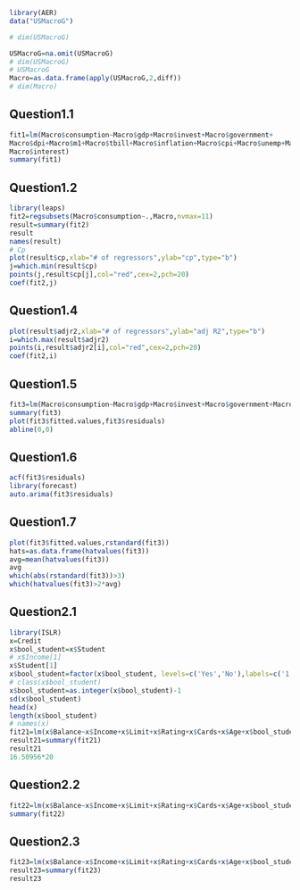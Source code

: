 ```r
library(AER)
data("USMacroG")

# dim(USMacroG)

USMacroG=na.omit(USMacroG)
# dim(USMacroG)
# USMacroG
Macro=as.data.frame(apply(USMacroG,2,diff))
# dim(Macro)
```

## Question1.1
```r
fit1=lm(Macro$consumption~Macro$gdp+Macro$invest+Macro$government+
Macro$dpi+Macro$m1+Macro$tbill+Macro$inflation+Macro$cpi+Macro$unemp+Macro$population+
Macro$interest)
summary(fit1)
```

## Question1.2
```r
library(leaps)
fit2=regsubsets(Macro$consumption~.,Macro,nvmax=11)
result=summary(fit2)
result
names(result)
# Cp
plot(result$cp,xlab="# of regressors",ylab="cp",type="b")
j=which.min(result$cp)
points(j,result$cp[j],col="red",cex=2,pch=20)
coef(fit2,j)
```

## Question1.4
```r
plot(result$adjr2,xlab="# of regressors",ylab="adj R2",type="b")
i=which.max(result$adjr2)
points(i,result$adjr2[i],col="red",cex=2,pch=20)
coef(fit2,i)
```


## Question1.5
```r
fit3=lm(Macro$consumption~Macro$gdp+Macro$invest+Macro$government+Macro$dpi+Macro$population+Macro$interest)
summary(fit3)
plot(fit3$fitted.values,fit3$residuals)
abline(0,0)
```

## Question1.6
```r
acf(fit3$residuals)
library(forecast)
auto.arima(fit3$residuals)
```

## Question1.7
```r
plot(fit3$fitted.values,rstandard(fit3))
hats=as.data.frame(hatvalues(fit3))
avg=mean(hatvalues(fit3))
avg
which(abs(rstandard(fit3))>3)
which(hatvalues(fit3)>2*avg)
```


## Question2.1
```r
library(ISLR)
x=Credit
x$bool_student=x$Student
# x$Income[1]
x$Student[1]
x$bool_student=factor(x$bool_student, levels=c('Yes','No'),labels=c('1','0'))
# class(x$bool_student)
x$bool_student=as.integer(x$bool_student)-1
sd(x$bool_student)
head(x)
length(x$bool_student)
# names(x)
fit21=lm(x$Balance~x$Income+x$Limit+x$Rating+x$Cards+x$Age+x$bool_student)
result21=summary(fit21)
result21
16.50956*20
```

## Question2.2
```r
fit22=lm(x$Balance~x$Income+x$Limit+x$Rating+x$Cards+x$Age+x$bool_student+x$bool_student:x$Limit)
summary(fit22)
```

## Question2.3
```r
fit23=lm(x$Balance~x$Income+x$Limit+x$Rating+x$Cards+x$Age+x$bool_student+x$bool_student:x$Limit+I(x$Limit^2)+I(x$Income^2))
result23=summary(fit23)
result23

```